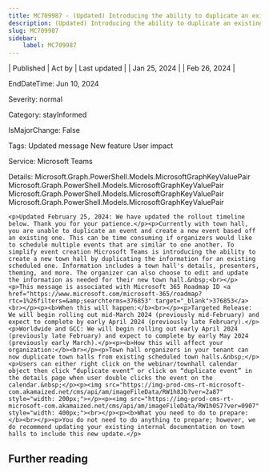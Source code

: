 ```yaml
---
title: MC709987 - (Updated) Introducing the ability to duplicate an existing town hall
description: (Updated) Introducing the ability to duplicate an existing town hall
slug: MC709987
sidebar:
    label: MC709987
---
```



| Published | Act by | Last updated |
| Jan 25, 2024 |  | Feb 26, 2024 |

EndDateTime: Jun 10, 2024

Severity: normal

Category: stayInformed

IsMajorChange: False

Tags: Updated message New feature User impact

Service: Microsoft Teams

Details: Microsoft.Graph.PowerShell.Models.MicrosoftGraphKeyValuePair Microsoft.Graph.PowerShell.Models.MicrosoftGraphKeyValuePair Microsoft.Graph.PowerShell.Models.MicrosoftGraphKeyValuePair Microsoft.Graph.PowerShell.Models.MicrosoftGraphKeyValuePair

```
<p>Updated February 25, 2024: We have updated the rollout timeline below. Thank you for your patience.</p><p>Currently with town hall, you are unable to duplicate an event and create a new event based off an existing one. This can be time consuming if organizers would like to schedule multiple events that are similar to one another. To simplify event creation Microsoft Teams is introducing the ability to create a new town hall by duplicating the information for an existing scheduled one. Information includes a town hall's details, presenters, theming, and more. The organizer can also choose to edit and update the information as needed for their new town hall.&nbsp;<br></p><p>This message is associated with Microsoft 365 Roadmap ID <a href="https://www.microsoft.com/microsoft-365/roadmap?rtc=1%26filters=&amp;searchterms=376853" target="_blank">376853</a><br></p><p><b>When this will happen:</b><br></p><p>Targeted Release: We will begin rolling out mid-March 2024 (previously mid-February) and expect to complete by early April 2024 (previously late February).</p><p>Worldwide and GCC: We will begin rolling out early April 2024 (previously late February) and expect to complete by early May 2024 (previously early March).</p><p><b>How this will affect your organization:</b><br></p><p>Town hall organizers in your tenant can now duplicate town halls from existing scheduled town halls.&nbsp;</p><p>Users can either right click on the webinar/townhall calendar object then click “duplicate event” or click on “duplicate event” in the details page when user double clicks the event on the calendar.&nbsp;</p><p><img src="https://img-prod-cms-rt-microsoft-com.akamaized.net/cms/api/am/imageFileData/RW1h8Jb?ver=2a87" style="width: 200px;"></p><p><img src="https://img-prod-cms-rt-microsoft-com.akamaized.net/cms/api/am/imageFileData/RW1h0S7?ver=0907" style="width: 400px;"><br></p><p><b>What you need to do to prepare:</b><br></p><p>You do not need to do anything to prepare; however, we do recommend updating your existing internal documentation on town halls to include this new update.</p>
```

## Further reading

